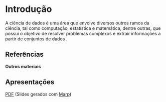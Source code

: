 
# Introdução


A ciência de dados é uma área que envolve diversos outros ramos da ciência, tal como computação, estatística e matemática, dentre outras, que possui o objetivo de resolver problemas complexos e extrair informações a partir de conjuntos de dados <Bib entrada="govbr2023_cienciadedados" link={true}/>.


## Referências

<Bib entrada="govbr2023_cienciadedados" tipo="bibliography" link={true}/>

**Outros materiais**


## Apresentações
[PDF](./slides/_01-introducao.slides.pdf) (Slides gerados com [Marp](https://marp.app))